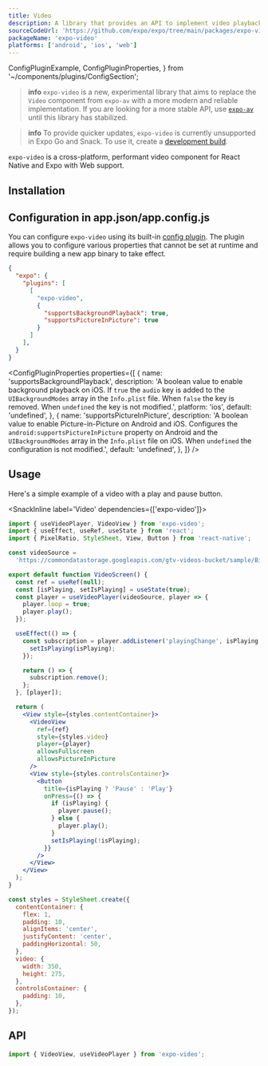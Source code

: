 ```yaml
---
title: Video
description: A library that provides an API to implement video playback in apps.
sourceCodeUrl: 'https://github.com/expo/expo/tree/main/packages/expo-video'
packageName: 'expo-video'
platforms: ['android', 'ios', 'web']
---
```


  ConfigPluginExample,
  ConfigPluginProperties,
} from '~/components/plugins/ConfigSection';

> **info** `expo-video` is a new, experimental library that aims to replace the `Video` component from `expo-av` with a more modern and reliable implementation. If you are looking for a more stable API, use [`expo-av`](av.mdx) until this library has stabilized.

> **info** To provide quicker updates, `expo-video` is currently unsupported in Expo Go and Snack. To use it, create a [development build](/develop/development-builds/create-a-build/).

`expo-video` is a cross-platform, performant video component for React Native and Expo with Web support.

## Installation

<APIInstallSection />

## Configuration in app.json/app.config.js

You can configure `expo-video` using its built-in [config plugin](/config-plugins/introduction/). The plugin allows you to configure various properties that cannot be set at runtime and require building a new app binary to take effect.

<ConfigPluginExample>

  ```json app.json
  {
    "expo": {
      "plugins": [
        [
          "expo-video",
          {
            "supportsBackgroundPlayback": true,
            "supportsPictureInPicture": true
          }
        ]
      ],
    }
  }
  ```

</ConfigPluginExample>

<ConfigPluginProperties
  properties={[
    {
      name: 'supportsBackgroundPlayback',
      description: 'A boolean value to enable background playback on iOS. If `true` the `audio` key is added to the `UIBackgroundModes` array in the `Info.plist` file. When `false` the key is removed. When `undefined` the key is not modified.',
      platform: 'ios',
      default: 'undefined',
    },
    {
      name: 'supportsPictureInPicture',
      description: 'A boolean value to enable Picture-in-Picture on Android and iOS. Configures the `android:supportsPictureInPicture` property on Android and the `UIBackgroundModes` array in the `Info.plist` file on iOS. When `undefined` the configuration is not modified.',
      default: 'undefined',
    },
  ]}
/>

## Usage

Here's a simple example of a video with a play and pause button.

<SnackInline label='Video' dependencies={['expo-video']}>

```jsx
import { useVideoPlayer, VideoView } from 'expo-video';
import { useEffect, useRef, useState } from 'react';
import { PixelRatio, StyleSheet, View, Button } from 'react-native';

const videoSource =
  'https://commondatastorage.googleapis.com/gtv-videos-bucket/sample/BigBuckBunny.mp4';

export default function VideoScreen() {
  const ref = useRef(null);
  const [isPlaying, setIsPlaying] = useState(true);
  const player = useVideoPlayer(videoSource, player => {
    player.loop = true;
    player.play();
  });

  useEffect(() => {
    const subscription = player.addListener('playingChange', isPlaying => {
      setIsPlaying(isPlaying);
    });

    return () => {
      subscription.remove();
    };
  }, [player]);

  return (
    <View style={styles.contentContainer}>
      <VideoView
        ref={ref}
        style={styles.video}
        player={player}
        allowsFullscreen
        allowsPictureInPicture
      />
      <View style={styles.controlsContainer}>
        <Button
          title={isPlaying ? 'Pause' : 'Play'}
          onPress={() => {
            if (isPlaying) {
              player.pause();
            } else {
              player.play();
            }
            setIsPlaying(!isPlaying);
          }}
        />
      </View>
    </View>
  );
}

const styles = StyleSheet.create({
  contentContainer: {
    flex: 1,
    padding: 10,
    alignItems: 'center',
    justifyContent: 'center',
    paddingHorizontal: 50,
  },
  video: {
    width: 350,
    height: 275,
  },
  controlsContainer: {
    padding: 10,
  },
});
```

</SnackInline>

## API

```js
import { VideoView, useVideoPlayer } from 'expo-video';
```

<APISection packageName="expo-video" apiName="Video" />
